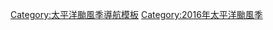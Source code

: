 <noinclude>{{NoteTA
|G1=TyphoonNew
|skin=typhoon
}}</noinclude>
{{風季導航模板
 |name=2016年太平洋颱風季
 |region=太平洋
 |year=2016
 |type=颱風
 |trackmap=2016 Pacific typhoon season summary.png
 |storms=
{{風季導航模板/風暴
 |intensity=TD
 |stormname=01W
 |linkname=熱帶低氣壓WP012016
}}
{{風季導航模板/風暴
 |intensity=TD
 |stormname=無名
 |linkname=2016年太平洋颱風季#熱帶低氣壓
}}
{{風季導航模板/風暴
 |intensity=TD
 |stormname=無名
 |linkname=2016年太平洋颱風季#熱帶低氣壓_2
}}
{{風季導航模板/風暴
 |intensity=TY
 |stormname=尼伯特
 |linkname=颱風尼伯特 (2016年)
}}
{{風季導航模板/風暴
 |intensity=TD
 |stormname=03W
 |linkname=2016年太平洋颱風季#熱帶低氣壓03W
}}
{{風季導航模板/風暴
 |intensity=TS
 |stormname=盧碧
 |linkname=2016年太平洋颱風季#熱帶風暴盧碧 (Lupit)
}}
{{風季導航模板/風暴
 |intensity=STS
 |stormname=銀河
 |linkname=強烈熱帶風暴銀河 (2016年)
}}
{{風季導航模板/間隔}}
{{風季導航模板/風暴
 |intensity=TD
|stormname=無名
 |linkname=2016年太平洋颱風季#熱帶低氣壓_3
}}
{{風季導航模板/風暴
 |intensity=TD
 |stormname=無名
 |linkname=2016年太平洋颱風季#熱帶低氣壓_4
}}
{{風季導航模板/風暴
 |intensity=STS
 |stormname=妮妲
 |linkname=強烈熱帶風暴妮妲 (2016年)
}}
{{風季導航模板/風暴
 |intensity=STS
 |stormname=奧麥斯
 |linkname=強烈熱帶風暴奧麥斯 (2016年)
}}
{{風季導航模板/風暴
 |intensity=TD
 |stormname=無名
 |linkname=2016年太平洋颱風季#熱帶低氣壓_5
}}
{{風季導航模板/風暴
 |intensity=TS
 |stormname=康森
 |linkname=熱帶風暴康森 (2016年)
}}
{{風季導航模板/風暴
 |intensity=TD
 |stormname=無名
 |linkname=2016年太平洋颱風季#熱帶低氣壓_6
}}
{{風季導航模板/間隔}}
{{風季導航模板/風暴
 |intensity=STS
 |stormname=燦都
 |linkname=強烈熱帶風暴燦都 (2016年)
}}
{{風季導航模板/風暴
 |intensity=TD
 |stormname=無名
 |linkname=2016年太平洋颱風季#熱帶低氣壓_7
}}
{{風季導航模板/風暴
 |intensity=TS
 |stormname=電母
 |linkname=熱帶風暴電母 (2016年)
}}
{{風季導航模板/風暴
 |intensity=TD
 |stormname=無名
 |linkname=2016年太平洋颱風季#熱帶低氣壓_8
}}
{{風季導航模板/風暴
 |intensity=TY
 |stormname=蒲公英
 |linkname=颱風蒲公英 (2016年)
}}
{{風季導航模板/風暴
 |intensity=TY
 |stormname=獅子-{}-山
 |linkname=颱風獅子山 (2016年)
}}
{{風季導航模板/風暴
 |intensity=TS
 |stormname=圓規
 |linkname=熱帶風暴圓規 (2016年)
}}
{{風季導航模板/間隔}}
{{風季導航模板/風暴
 |intensity=TD
 |stormname=14W
 |linkname=2016年太平洋颱風季#熱帶低氣壓14W
}}
{{風季導航模板/風暴
 |intensity=TD
 |stormname=無名
 |linkname=2016年太平洋颱風季#熱帶低氣壓_9
}}
{{風季導航模板/風暴
 |intensity=TD
 |stormname=無名
 |linkname=2016年太平洋颱風季#熱帶低氣壓_10
}}
{{風季導航模板/風暴
 |intensity=TD
 |stormname=無名
 |linkname=2016年太平洋颱風季#熱帶低氣壓_11
}}
{{風季導航模板/風暴
 |intensity=TY
 |stormname=南川
 |linkname=颱風南修 (2016年)
}}
{{風季導航模板/風暴
 |intensity=TD
 |stormname=無名
 |linkname=2016年太平洋颱風季#熱帶低氣壓_12
}}
{{風季導航模板/風暴
 |intensity=TS
 |stormname=瑪瑙
 |linkname=熱帶風暴瑪瑙 (2016年)
}}
{{風季導航模板/間隔}}
{{風季導航模板/風暴
 |intensity=TD
 |stormname=無名
 |linkname=2016年太平洋颱風季#熱帶低氣壓_13
}}
{{風季導航模板/風暴
 |intensity=TY
 |stormname=莫蘭蒂
 |linkname=颱風莫蘭蒂 (2016年)
}}
{{風季導航模板/風暴
 |intensity=TD
 |stormname=17W
 |linkname=2016年太平洋颱風季#熱帶低氣壓17W
}}
{{風季導航模板/風暴
 |intensity=TS
 |stormname=雷伊
 |linkname=熱帶風暴雷伊 (2016年)
}}
{{風季導航模板/風暴
 |intensity=TY
 |stormname=馬勒卡
 |linkname=颱風馬勒卡 (2016年)
}}
{{風季導航模板/風暴
 |intensity=TY
 |stormname=鮎魚
 |linkname=颱風鮎魚 (2016年)
}}
{{風季導航模板/風暴
 |intensity=TY
 |stormname=暹芭
 |linkname=颱風暹芭 (2016年)
}}
{{風季導航模板/間隔}}
{{風季導航模板/風暴
 |intensity=STS
 |stormname=艾利
 |linkname=強烈熱帶風暴艾利 (2016年)
}}
{{風季導航模板/風暴
 |intensity=TY
 |stormname=桑達
 |linkname=颱風桑達 (2016年)
}}
{{風季導航模板/風暴
 |intensity=TY
 |stormname=莎莉嘉
 |linkname=颱風莎莉嘉 (2016年)
}}
{{風季導航模板/風暴
 |intensity=TY
 |stormname=海馬
 |linkname=颱風海馬 (2016年)
}}
{{風季導航模板/風暴
 |intensity=TY
 |stormname=米雷
 |linkname=颱風米雷 (2016年)
}}
{{風季導航模板/風暴
 |intensity=TD
 |stormname=無名
 |linkname=2016年太平洋颱風季#熱帶低氣壓_14
}}
{{風季導航模板/風暴
 |intensity=TD
 |stormname=無名
 |linkname=2016年太平洋颱風季#熱帶低氣壓_15
}}
{{風季導航模板/間隔}}
{{風季導航模板/風暴
 |intensity=TS
 |stormname=馬鞍
 |linkname=熱帶風暴馬鞍 (2016年)
}}
{{風季導航模板/風暴
 |intensity=TD
 |stormname=28W
 |linkname=2016年太平洋颱風季#熱帶低氣壓28W
}}
{{風季導航模板/風暴
 |intensity=STS
 |stormname=蝎虎
 |linkname=強烈熱帶風暴蝎虎 (2016年)
}}
{{風季導航模板/風暴
 |intensity=TD
 |stormname=無名
 |linkname=2016年太平洋颱風季#熱帶低氣壓_16
}}
{{風季導航模板/風暴
 |intensity=TY
 |stormname=納坦
 |linkname=颱風納坦 (2016年)
}}}}
<noinclude>[[Category:太平洋颱風季導航模板]]</noinclude>
[[Category:2016年太平洋颱風季]]